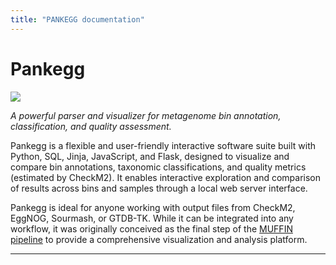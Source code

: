 ```yaml
---
title: "PANKEGG documentation"
---
```


# Pankegg 

![](figures/PANKEGG_logo_small.png)
 
*A powerful parser and visualizer for metagenome bin annotation, classification, and quality assessment.*

Pankegg is a flexible and user-friendly interactive software suite built with Python, SQL, Jinja, JavaScript, and Flask, designed to visualize and compare bin annotations, taxonomic classifications, and quality metrics (estimated by CheckM2). It enables interactive exploration and comparison of results across bins and samples through a local web server interface.

Pankegg is ideal for anyone working with output files from CheckM2, EggNOG, Sourmash, or GTDB-TK. While it can be integrated into any workflow, it was originally conceived as the final step of the [MUFFIN pipeline](https://github.com/RVanDamme/MUFFIN) to provide a comprehensive visualization and analysis platform.

---
